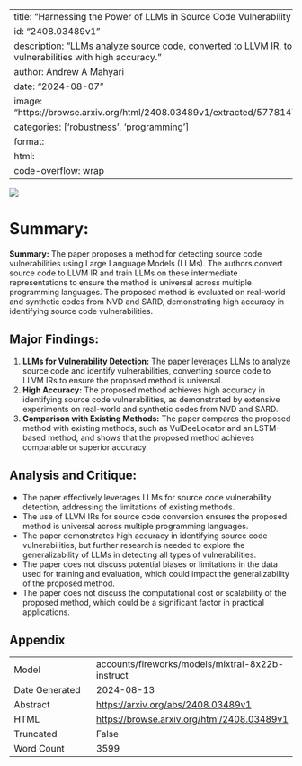 
---
title: "Harnessing the Power of LLMs in Source Code Vulnerability Detection"
id: "2408.03489v1"
description: "LLMs analyze source code, converted to LLVM IR, to detect known vulnerabilities with high accuracy."
author: Andrew A Mahyari
date: "2024-08-07"
image: "https://browse.arxiv.org/html/2408.03489v1/extracted/5778147/bert_layers.png"
categories: ['robustness', 'programming']
format:
  html:
    code-overflow: wrap
---

![](https://browse.arxiv.org/html/2408.03489v1/extracted/5778147/bert_layers.png)

# Summary:

**Summary:**
The paper proposes a method for detecting source code vulnerabilities using Large Language Models (LLMs). The authors convert source code to LLVM IR and train LLMs on these intermediate representations to ensure the method is universal across multiple programming languages. The proposed method is evaluated on real-world and synthetic codes from NVD and SARD, demonstrating high accuracy in identifying source code vulnerabilities.

## Major Findings:
1. **LLMs for Vulnerability Detection:** The paper leverages LLMs to analyze source code and identify vulnerabilities, converting source code to LLVM IRs to ensure the proposed method is universal.
2. **High Accuracy:** The proposed method achieves high accuracy in identifying source code vulnerabilities, as demonstrated by extensive experiments on real-world and synthetic codes from NVD and SARD.
3. **Comparison with Existing Methods:** The paper compares the proposed method with existing methods, such as VulDeeLocator and an LSTM-based method, and shows that the proposed method achieves comparable or superior accuracy.

## Analysis and Critique:
- The paper effectively leverages LLMs for source code vulnerability detection, addressing the limitations of existing methods.
- The use of LLVM IRs for source code conversion ensures the proposed method is universal across multiple programming languages.
- The paper demonstrates high accuracy in identifying source code vulnerabilities, but further research is needed to explore the generalizability of LLMs in detecting all types of vulnerabilities.
- The paper does not discuss potential biases or limitations in the data used for training and evaluation, which could impact the generalizability of the proposed method.
- The paper does not discuss the computational cost or scalability of the proposed method, which could be a significant factor in practical applications.

## Appendix

|          |          |
|----------|----------|
| Model     | accounts/fireworks/models/mixtral-8x22b-instruct       |
| Date Generated     | 2024-08-13       |
| Abstract | [https://arxiv.org/abs/2408.03489v1](https://arxiv.org/abs/2408.03489v1)        |
| HTML     | [https://browse.arxiv.org/html/2408.03489v1](https://browse.arxiv.org/html/2408.03489v1)       |
| Truncated       | False       |
| Word Count       | 3599       |